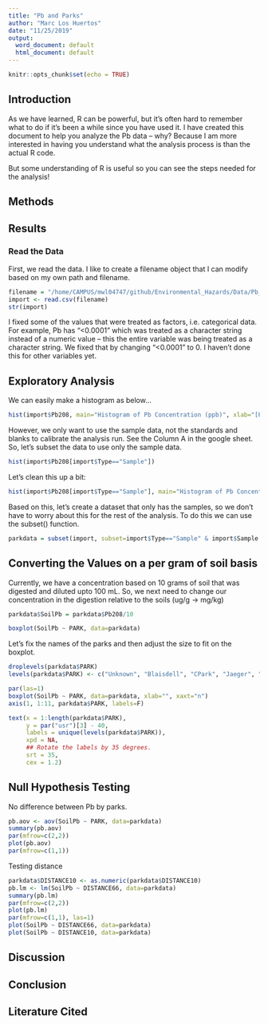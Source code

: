 ```yaml
---
title: "Pb and Parks"
author: "Marc Los Huertos"
date: "11/25/2019"
output:
  word_document: default
  html_document: default
---
```


```r
knitr::opts_chunk$set(echo = TRUE)
```

## Introduction

As we have learned, R can be powerful, but it's often hard to remember what to do if it's been a while since you have used it. I have created this document to help you analyze the Pb data -- why?  Because I am more interested in having you understand what the analysis process is than the actual R code. 

But some understanding of R is useful so you can see the steps needed for the analysis!



## Methods


## Results


### Read the Data

First, we read the data. I like to create a filename object that I can modify based on my own path and filename. 


```r
filename = "/home/CAMPUS/mwl04747/github/Environmental_Hazards/Data/Pb_and_Parks/EA 30 Data Entry - Sheet1.csv"
import <- read.csv(filename)
str(import)
```

I fixed some of the values that were treated as factors, i.e. categorical data. For example, Pb has "<0.0001" which was treated as a character string instead of a numeric value -- this the entire variable was being treated as a character string. We fixed that by changing "<0.0001" to 0. I haven't done this for other variables yet. 

## Exploratory Analysis

We can easily make a histogram as below...
```r
hist(import$Pb208, main="Histogram of Pb Concentration (ppb)", xlab="[Pb] (ppb)", las=1)
```

However, we only want to use the sample data, not the standards and blanks to calibrate the analysis run. See the Column A in the google sheet. So, let's subset the data to use only the sample data. 

```r
hist(import$Pb208[import$Type=="Sample"])

```

Let's clean this up a bit:

```r
hist(import$Pb208[import$Type=="Sample"], main="Histogram of Pb Concentration (ppb)", xlab="[Pb] (ppb)", las=1)

```

Based on this, let's create a dataset that only has the samples, so we don't have to worry about this for the rest of the analysis. To do this we can use the subset() function. 

```r
parkdata = subset(import, subset=import$Type=="Sample" & import$Sample.Name!="Blank")

```

## Converting the Values on a per gram of soil basis

Currently, we have a concentration based on 10 grams of soil that was digested and diluted upto 100 mL. So, we next need to change our concentration in the digestion relative to the soils (ug/g -> mg/kg)
```r
parkdata$SoilPb = parkdata$Pb208/10 
```

```r
boxplot(SoilPb ~ PARK, data=parkdata)
```

Let's fix the names of the parks and then adjust the size to fit on the boxplot.

```r
droplevels(parkdata$PARK)
levels(parkdata$PARK) <- c("Unknown", "Blaisdell", "CPark", "Jaeger", "La Puerta", "Larkin", "Marston", "Memorial", "R. Torrez", "Walker", "Wheeler")
```

```r
par(las=1)
boxplot(SoilPb ~ PARK, data=parkdata, xlab="", xaxt="n")
axis(1, 1:11, parkdata$PARK, labels=F)

text(x = 1:length(parkdata$PARK),
     y = par("usr")[3] - 40,
     labels = unique(levels(parkdata$PARK)),
     xpd = NA,
     ## Rotate the labels by 35 degrees.
     srt = 35,
     cex = 1.2)
```

## Null Hypothesis Testing

No difference between Pb by parks.

```r
pb.aov <- aov(SoilPb ~ PARK, data=parkdata)
summary(pb.aov)
par(mfrow=c(2,2))
plot(pb.aov)
par(mfrow=c(1,1))
```

Testing distance

```r
parkdata$DISTANCE10 <- as.numeric(parkdata$DISTANCE10)
pb.lm <- lm(SoilPb ~ DISTANCE66, data=parkdata)
summary(pb.lm)
par(mfrow=c(2,2))
plot(pb.lm)
par(mfrow=c(1,1), las=1)
plot(SoilPb ~ DISTANCE66, data=parkdata)
plot(SoilPb ~ DISTANCE10, data=parkdata)
```

## Discussion

## Conclusion

## Literature Cited




